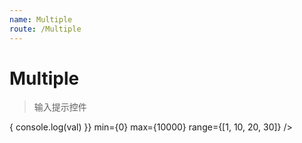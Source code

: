 ```yaml
---
name: Multiple
route: /Multiple
---
```



# Multiple

>输入提示控件

<PropsTable of={Multiple} />

<Playground>
  <div style={{width: 260, position: 'relative'}}>
    <Multiple
      onChange={val => {
        console.log(val)
      }}
      min={0}
      max={10000}
      range={[1, 10, 20, 30]} />
  </div>
</Playground>
